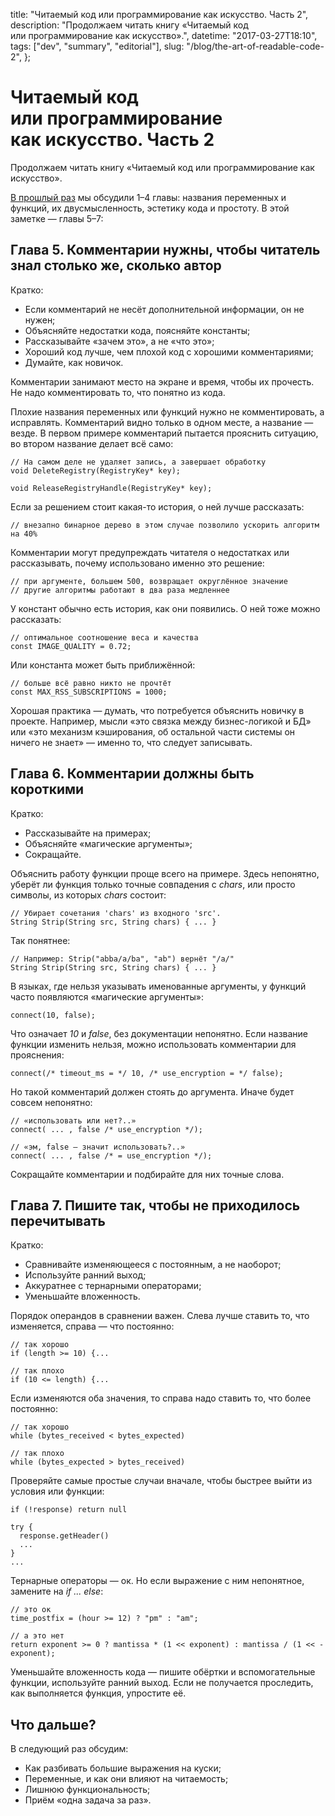   title: "Читаемый код или программирование как искусство. Часть 2",
  description: "Продолжаем читать книгу «Читаемый код или программирование как искусство».",
  datetime: "2017-03-27T18:10",
  tags: ["dev", "summary", "editorial"],
  slug: "/blog/the-art-of-readable-code-2",
};

# Читаемый код или программирование как искусство. Часть 2

Продолжаем читать книгу «Читаемый код или программирование как искусство».

[В прошлый раз](/blog/the-art-of-readable-code) мы обсудили 1–4 главы: названия переменных и функций, их двусмысленность, эстетику кода и простоту. В этой заметке — главы 5–7:

## Глава 5. Комментарии нужны, чтобы читатель знал столько же, сколько автор

Кратко:

- Если комментарий не несёт дополнительной информации, он не нужен;
- Объясняйте недостатки кода, поясняйте константы;
- Рассказывайте «зачем это», а не «что это»;
- Хороший код лучше, чем плохой код с хорошими комментариями;
- Думайте, как новичок.

Комментарии занимают место на экране и время, чтобы их прочесть. Не надо комментировать то, что понятно из кода.

Плохие названия переменных или функций нужно не комментировать, а исправлять. Комментарий видно только в одном месте, а название — везде. В первом примере комментарий пытается прояснить ситуацию, во втором название делает всё само:

```
// На самом деле не удаляет запись, а завершает обработку
void DeleteRegistry(RegistryKey* key);

void ReleaseRegistryHandle(RegistryKey* key);
```

Если за решением стоит какая-то история, о ней лучше рассказать:

```
// внезапно бинарное дерево в этом случае позволило ускорить алгоритм на 40%
```

Комментарии могут предупреждать читателя о недостатках или рассказывать, почему использовано именно это решение:

```
// при аргументе, большем 500, возвращает округлённое значение
// другие алгоритмы работают в два раза медленнее
```

У констант обычно есть история, как они появились. О ней тоже можно рассказать:

```
// оптимальное соотношение веса и качества
const IMAGE_QUALITY = 0.72;
```

Или константа может быть приближённой:

```
// больше всё равно никто не прочтёт
const MAX_RSS_SUBSCRIPTIONS = 1000;
```

Хорошая практика — думать, что потребуется объяснить новичку в проекте. Например, мысли «это связка между бизнес-логикой и БД» или «это механизм кэширования, об остальной части системы он ничего не знает» — именно то, что следует записывать.

## Глава 6. Комментарии должны быть короткими

Кратко:

- Рассказывайте на примерах;
- Объясняйте «магические аргументы»;
- Сокращайте.

Объяснить работу функции проще всего на примере. Здесь непонятно, уберёт ли функция только точные совпадения с _chars_, или просто символы, из которых _chars_ состоит:

```
// Убирает сочетания 'chars' из входного 'src'.
String Strip(String src, String chars) { ... }
```

Так понятнее:

```
// Например: Strip("abba/a/ba", "ab") вернёт "/a/"
String Strip(String src, String chars) { ... }
```

В языках, где нельзя указывать именованные аргументы, у функций часто появляются «магические аргументы»:

```
connect(10, false);
```

Что означает _10_ и _false_, без документации непонятно. Если название функции изменить нельзя, можно использовать комментарии для прояснения:

```
connect(/* timeout_ms = */ 10, /* use_encryption = */ false);
```

Но такой комментарий должен стоять до аргумента. Иначе будет совсем непонятно:

```
// «использовать или нет?..»
connect( ... , false /* use_encryption */);

// «эм, false — значит использовать?..»
connect( ... , false /* = use_encryption */);
```

Сокращайте комментарии и подбирайте для них точные слова.

## Глава 7. Пишите так, чтобы не приходилось перечитывать

Кратко:

- Сравнивайте изменяющееся с постоянным, а не наоборот;
- Используйте ранний выход;
- Аккуратнее с тернарными операторами;
- Уменьшайте вложенность.

Порядок операндов в сравнении важен. Слева лучше ставить то, что изменяется, справа — что постоянно:

```
// так хорошо
if (length >= 10) {...

// так плохо
if (10 <= length) {...
```

Если изменяются оба значения, то справа надо ставить то, что более постоянно:

```
// так хорошо
while (bytes_received < bytes_expected)

// так плохо
while (bytes_expected > bytes_received)
```

Проверяйте самые простые случаи вначале, чтобы быстрее выйти из условия или функции:

```
if (!response) return null

try {
  response.getHeader()
  ...
}
...
```

Тернарные операторы — ок. Но если выражение с ним непонятное, замените на _if ... else_:

```
// это ок
time_postfix = (hour >= 12) ? "pm" : "am";

// а это нет
return exponent >= 0 ? mantissa * (1 << exponent) : mantissa / (1 << -exponent);
```

Уменьшайте вложенность кода — пишите обёртки и вспомогательные функции, используйте ранний выход. Если не получается проследить, как выполняется функция, упростите её.

## Что дальше?

В следующий раз обсудим:

- Как разбивать большие выражения на куски;
- Переменные, и как они влияют на читаемость;
- Лишнюю функциональность;
- Приём «одна задача за раз».
